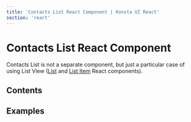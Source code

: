 ```yaml
---
title: 'Contacts List React Component | Konsta UI React'
section: 'react'
---
```



# Contacts List React Component

Contacts List is not a separate component, but just a particular case of using List View ([List](/react/list) and [List Item](/react/list-item) React components).

## Contents

## Examples

<ContactsListExample />
